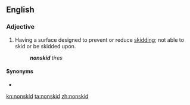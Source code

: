 ==English==

===Adjective===
{{en-adj}}
# Having a surface designed to prevent or reduce [[skid]]ding; not able to skid or be skidded upon.
#: '''''nonskid''' tires''

====Synonyms====
* {{l|en|nonslip}}

[[kn:nonskid]]
[[ta:nonskid]]
[[zh:nonskid]]
